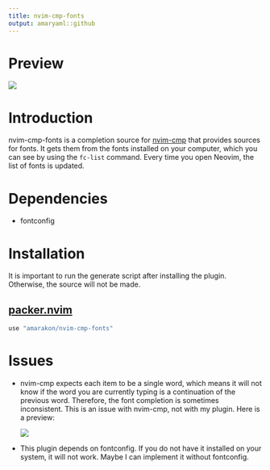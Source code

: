 ```yaml
---
title: nvim-cmp-fonts
output: amaryaml::github
---
```


# Preview

![](media/preview.png)

# Introduction

nvim-cmp-fonts is a completion source for
[nvim-cmp](https://github.com/hrsh7th/nvim-cmp) that provides sources for fonts.
It gets them from the fonts installed on your computer, which you can see by
using the `fc-list` command. Every time you open Neovim, the list of fonts is
updated.

# Dependencies

* fontconfig

# Installation

It is important to run the generate script after installing the plugin.
Otherwise, the source will not be made.

## [packer.nvim](https://github.com/wbthomason/packer.nvim)

```lua
use "amarakon/nvim-cmp-fonts"
```

# Issues

* nvim-cmp expects each item to be a single word, which means it will not know
  if the word you are currently typing is a continuation of the previous word.
  Therefore, the font completion is sometimes inconsistent. This is an issue
  with nvim-cmp, not with my plugin. Here is a preview:

  ![](media/issue.gif)

* This plugin depends on fontconfig. If you do not have it installed on your
  system, it will not work. Maybe I can implement it without fontconfig.
